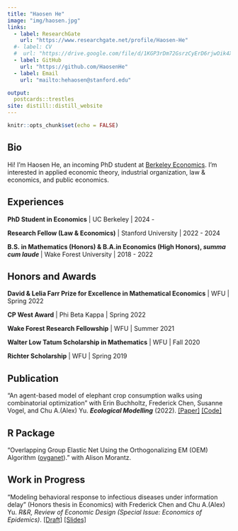 ```yaml
---
title: "Haosen He"
image: "img/haosen.jpg"
links:
  - label: ResearchGate
    url: "https://www.researchgate.net/profile/Haosen-He"
  #- label: CV
  #  url: "https://drive.google.com/file/d/1KGP3rDm72GsrzCyErD6rjwOik4Xelaqf/view?usp=sharing"
  - label: GitHub
    url: "https://github.com/HaosenHe"
  - label: Email
    url: "mailto:hehaosen@stanford.edu"

output:
  postcards::trestles
site: distill::distill_website
---
```


```r
knitr::opts_chunk$set(echo = FALSE)
```

<!---## Bio-->
## Bio

Hi! I'm Haosen He, an incoming PhD student at [Berkeley Economics](https://www.econ.berkeley.edu/). I'm interested in applied economic theory, industrial organization, law & economics, and public economics. 

## Experiences
**PhD Student in Economics** \| UC Berkeley \| 2024 - 


**Research Fellow (Law & Economics)** \| Stanford University \| 2022 - 2024

**B.S. in Mathematics (Honors) & B.A.in Economics (High Honors), *summa cum laude* ** \| Wake Forest University \| 2018 - 2022

## Honors and Awards

**David & Lelia Farr Prize for Excellence in Mathematical Economics** \| WFU \| Spring 2022

**CP West Award** \| Phi Beta Kappa \| Spring 2022

**Wake Forest Research Fellowship** \| WFU \| Summer 2021

**Walter Low Tatum Scholarship in Mathematics** \| WFU \| Fall 2020

**Richter Scholarship** \| WFU \| Spring 2019

## Publication

"An agent-based model of elephant crop consumption walks using combinatorial optimization" with Erin Buchholtz, Frederick Chen, Susanne Vogel, and Chu A.(Alex) Yu. ***Ecological Modelling*** (2022). [[Paper]](https://www.sciencedirect.com/science/article/abs/pii/S0304380021003902) [[Code]](https://github.com/HaosenHe/Elephant-Crop-Raiding)

## R Package

"Overlapping Group Elastic Net Using the Orthogonalizing EM (OEM) Algorithm ([ovganet](https://github.com/HaosenHe/ovganet))." with Alison Morantz.

## Work in Progress

"Modeling behavioral response to infectious diseases under information delay" (Honors thesis in Economics) with Frederick Chen and Chu A.(Alex) Yu. *R&R, Review of Economic Design (Special Issue: Economics of Epidemics)*. [[Draft]](https://drive.google.com/file/d/1Gn6-WgHxp7-ajnjCE0x6ntkDbG3G-Hjq/view?usp=sharing) [[Slides]](https://drive.google.com/file/d/1I93NrJagL-VebCUm8KMkyaHDAaSwEvSW/view?usp=sharing)

<!---

## Publication

"An agent-based model of elephant crop consumption walks using combinatorial optimization" with Erin Buchholtz, Frederick Chen, Susanne Vogel, and Chu A.(Alex) Yu. ***Ecological Modelling*** (2022). [[Paper]](https://www.sciencedirect.com/science/article/abs/pii/S0304380021003902) [[Code]](https://github.com/HaosenHe/Elephant-Crop-Raiding)

## Work in Progress

"Modeling behavioral response to infectious diseases under information delay" (Honors thesis in Economics) with Frederick Chen and Chu A.(Alex) Yu. *R&R, Review of Economic Design (Special Issue: Economics of Epidemics)*. [[Draft]](https://drive.google.com/file/d/1Gn6-WgHxp7-ajnjCE0x6ntkDbG3G-Hjq/view?usp=sharing) [[Slides]](https://drive.google.com/file/d/1I93NrJagL-VebCUm8KMkyaHDAaSwEvSW/view?usp=sharing)

"Improving vaccine access in the developing world through a vaccine trial coalition" [[Slides]](https://drive.google.com/file/d/1dFORgEgvqlPRVuHfSpvXvmhO3R6crbHZ/view?usp=sharing)

## R Package

"Overlapping Group Elastic Net Using the Orthogonalizing EM (OEM) Algorithm ([ovganet](https://github.com/HaosenHe/ovganet))." with Alison Morantz.

## Education

**Wake Forest University** \| Winston-Salem, NC

**Mathematics B.S. (Honors)** and **Economics B.A. (High Honors), *summa cum laude*** | August 2018 - May 2022

## Honors and Awards

**David and Lelia Farr Prize for Excellence in Mathematical Economics** \| WFU \| Spring 2022

**CP West Award** (for seniors graduating with the highest GPA) \| Phi Beta Kappa \| Spring 2022

**Wake Forest Research Fellowship** \| WFU \| Summer 2021

**Walter Low Tatum Scholarship in Mathematics** \| WFU \| Fall 2020

**Richter Scholarship** \| WFU \| Spring 2019
-->
